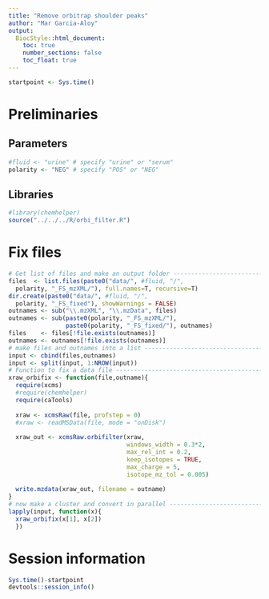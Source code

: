 ```yaml
---
title: "Remove orbitrap shoulder peaks"
author: "Mar Garcia-Aloy"
output: 
  BiocStyle::html_document:
    toc: true
    number_sections: false
    toc_float: true
---
```


```r
startpoint <- Sys.time()
```


# Preliminaries

## Parameters

```r
#fluid <- "urine" # specify "urine" or "serum"
polarity <- "NEG" # specify "POS" or "NEG"
```

## Libraries

```r
#library(chemhelper)
source("../../../R/orbi_filter.R")
```


# Fix files

```r
# Get list of files and make an output folder -------------------------
files  <- list.files(paste0("data/", #fluid, "/", 
  polarity, "_FS_mzXML/"), full.names=T, recursive=T)
dir.create(paste0("data/", #fluid, "/", 
  polarity, "_FS_fixed"), showWarnings = FALSE)
outnames <- sub("\\.mzXML", "\\.mzData", files)
outnames <- sub(paste0(polarity, "_FS_mzXML/"), 
                paste0(polarity, "_FS_fixed/"), outnames)
files    <- files[!file.exists(outnames)]
outnames <- outnames[!file.exists(outnames)]
# make files and outnames into a list ---------------------------------
input <- cbind(files,outnames)
input <- split(input, 1:NROW(input))
# Function to fix a data file -----------------------------------------
xraw_orbifix <- function(file,outname){
  require(xcms)
  #require(chemhelper)
  require(caTools)
  
  xraw <- xcmsRaw(file, profstep = 0)
  #xraw <- readMSData(file, mode = "onDisk")
  
  xraw_out <- xcmsRaw.orbifilter(xraw,
                                 windows_width = 0.3*2,
                                 max_rel_int = 0.2,
                                 keep_isotopes = TRUE,
                                 max_charge = 5,
                                 isotope_mz_tol = 0.005)
  
  write.mzdata(xraw_out, filename = outname)
}
# now make a cluster and convert in parallel --------------------------
lapply(input, function(x){
  xraw_orbifix(x[1], x[2])
  })
```


# Session information

```r
Sys.time()-startpoint
devtools::session_info()
```